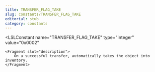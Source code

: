 ```yaml
---
title: TRANSFER_FLAG_TAKE
slug: constants/TRANSFER_FLAG_TAKE
editorial: stub
category: constants
---
```


<LSLConstant
	name="TRANSFER_FLAG_TAKE"
	type="integer"
	value="0x0002"
>
	<Fragment slot="description">
		On a successful transfer, automatically takes the object into inventory.
	</Fragment>
</LSLConstant>
